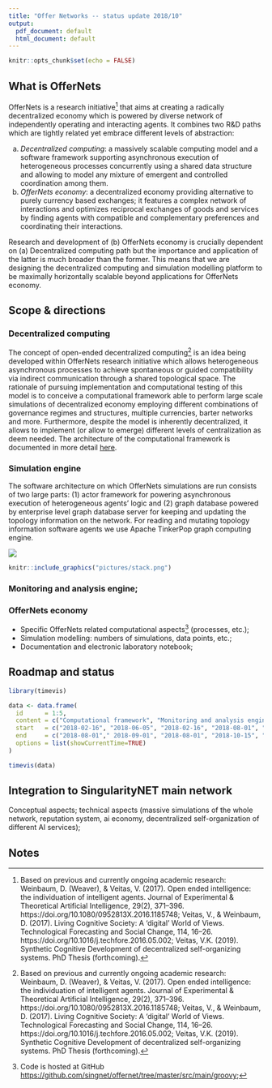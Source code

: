 ```yaml
---
title: "Offer Networks -- status update 2018/10"
output:
  pdf_document: default
  html_document: default
---
```


```r
knitr::opts_chunk$set(echo = FALSE)
```

## What is OfferNets

OfferNets is a research initiative[^1] that aims at creating a radically decentralized economy which is powered by diverse network of independently operating and interacting agents. It combines two R&D paths which are tightly related yet embrace different levels of abstraction:

(a) *Decentralized computing*: a massively scalable computing model and a software framework supporting asynchronous execution of heterogeneous processes concurrently using a shared data structure and allowing to model any mixture of emergent and controlled coordination among them.
(b) *OfferNets economy*: a decentralized economy providing alternative to purely currency based exchanges; it features a complex network of interactions and optimizes reciprocal exchanges of goods and services by finding agents with compatible and complementary preferences and coordinating their interactions.

Research and development of (b) OfferNets economy is crucially dependent on (a) Decentralized computing path but the importance and application of the latter is much broader than the former. This means that we are designing the decentralized computing and simulation modelling platform to be maximally horizontally scalable beyond applications for OfferNets economy.

## Scope & directions

### Decentralized computing

The concept of open-ended decentralized computing[^1] is an idea being developed within OfferNets research initiative which allows heterogeneous asynchronous processes to achieve spontaneous or guided compatibility via indirect communication through a shared topological space. The rationale of pursuing implementation and computational testing of this model is to conceive a computational framework able to perform large scale simulations of decentralized economy employing different combinations of governance regimes and structures, multiple currencies, barter networks and more. Furthermore, despite the model is inherently decentralized, it allows to implement (or allow to emerge) different levels of centralization as deem needed. The architecture of the computational framework is documented in more detail [here](https://singnet.github.io/offernet/public/offernet-documentation/conceptual-framework.html#conceptual-architecture).

### Simulation engine

The software architecture on which OfferNets simulations are run consists of two large parts: (1) actor framework for powering asynchronous execution of heterogeneous agents' logic and (2) graph database powered by enterprise level graph database server for keeping and updating the topology information on the network. For reading and mutating topology information software agents we use Apache TinkerPop graph computing engine. 

![](pictures/stack.png)

```r
knitr::include_graphics("pictures/stack.png")
```

### Monitoring and analysis engine;

### OfferNets economy

* Specific OfferNets related computational aspects[^4] (processes, etc.);
* Simulation modelling: numbers of simulations, data points, etc.;
* Documentation and electronic laboratory notebook;

## Roadmap and status

```r
library(timevis)

data <- data.frame(
  id      = 1:5,
  content = c("Computational framework", "Monitoring and analysis engine", "OfferNets processes", "Simulation modelling & experiments", "Documentation and electronic lab notebook"),
  start   = c("2018-02-16", "2018-06-05", "2018-02-16", "2018-08-01", "2018-05-15"),
  end     = c("2018-08-01"," 2018-09-01", "2018-08-01", "2018-10-15", "2018-10-15"),
  options = list(showCurrentTime=TRUE)
)

timevis(data)
```

## Integration to SingularityNET main network

Conceptual aspects; technical aspects (massive simulations of the whole network, reputation system, ai economy, decentralized self-organization of different AI services);

## Notes
[^1]: Based on previous and currently ongoing academic research: 
Weinbaum, D. (Weaver), & Veitas, V. (2017). Open ended intelligence: the individuation of intelligent agents. Journal of Experimental & Theoretical Artificial Intelligence, 29(2), 371–396. https://doi.org/10.1080/0952813X.2016.1185748;
Veitas, V., & Weinbaum, D. (2017). Living Cognitive Society: A ‘digital’ World of Views. Technological Forecasting and Social Change, 114, 16–26. https://doi.org/10.1016/j.techfore.2016.05.002;
Veitas, V.K. (2019). Synthetic Cognitive Development of decentralized self-organizing systems. PhD Thesis (forthcoming).

[^2]: Offer Network: concept and implementation [https://singnet.github.io/offernet/public/offernet-documentation/index.html](https://singnet.github.io/offernet/public/offernet-documentation/index.html) and Conceputal framework [https://singnet.github.io/offernet/public/offernet-documentation/conceptual-framework.html](https://singnet.github.io/offernet/public/offernet-documentation/conceptual-framework.html);

[^3]: [https://github.com/singnet/offernet/projects](https://github.com/singnet/offernet/projects)

[^4]: Code is hosted at GitHub [https://github.com/singnet/offernet/tree/master/src/main/groovy](https://github.com/singnet/offernet/tree/master/src/main/groovy);